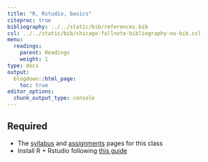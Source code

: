 ```yaml
---
title: "R, Rstudio, basics"
citeproc: true
bibliography: ../../static/bib/references.bib
csl: ../../static/bib/chicago-fullnote-bibliography-no-bib.csl
menu: 
  readings:
    parent: Readings
    weight: 1
type: docs
output:
  blogdown::html_page:
    toc: true
editor_options: 
  chunk_output_type: console
---
```



## Required

- The [syllabus](/syllabus/) and [assignments](/assignment/) pages for this class
- Install R + Rstudio following [this guide](/reference/install/)